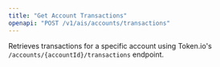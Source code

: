 ```yaml
---
title: "Get Account Transactions"
openapi: "POST /v1/ais/accounts/transactions"
---
```


Retrieves transactions for a specific account using Token.io's `/accounts/{accountId}/transactions` endpoint.